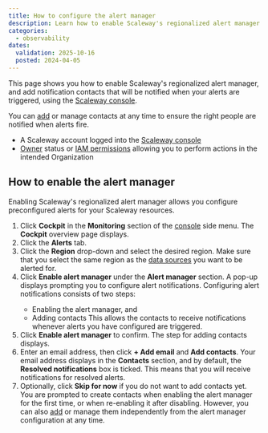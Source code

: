 ```yaml
---
title: How to configure the alert manager
description: Learn how to enable Scaleway's regionalized alert manager and add contacts to configure alert notifications for your resources.
categories:
  - observability
dates:
  validation: 2025-10-16
  posted: 2024-04-05
---
```



This page shows you how to enable Scaleway's regionalized alert manager, and add notification contacts that will be notified when your alerts are triggered, using the [Scaleway console](https://console.scaleway.com/).

You can [add](/cockpit/how-to/add-contact-points/) or manage contacts at any time to ensure the right people are notified when alerts fire.

<Requirements />

  - A Scaleway account logged into the [Scaleway console](https://console.scaleway.com)
  - [Owner](/iam/concepts/#owner) status or [IAM permissions](/iam/concepts/#permission) allowing you to perform actions in the intended Organization

## How to enable the alert manager

Enabling Scaleway's regionalized alert manager allows you configure preconfigured alerts for your Scaleway resources.

1. Click **Cockpit** in the **Monitoring** section of the [console](https://console.scaleway.com/) side menu. The **Cockpit** overview page displays.
2. Click the **Alerts** tab.
3. Click the **Region** drop-down and select the desired region.
      <Message type="important">
        Make sure that you select the same region as the [data sources](/cockpit/concepts/#data-sources) you want to be alerted for.
      </Message>
4. Click **Enable alert manager** under the **Alert manager** section. A pop-up displays prompting you to configure alert notifications.
    <Message type="tip">
      Configuring alert notifications consists of two steps:
      - Enabling the alert manager, and
      - Adding contacts
      This allows the contacts to receive notifications whenever alerts you have configured are triggered.
    </Message>
5. Click **Enable alert manager** to confirm. The step for adding contacts displays.
6. Enter an email address, then click **+ Add email** and **Add contacts**. Your email address displays in the **Contacts** section, and by default, the **Resolved notifications** box is ticked. This means that you will receive notifications for resolved alerts.
7. Optionally, click **Skip for now** if you do not want to add contacts yet.
    <Message type="note">
     You are prompted to create contacts when enabling the alert manager for the first time, or when re-enabling it after disabling. However, you can also [add](/cockpit/how-to/add-contact-points/) or manage them independently from the alert manager configuration at any time.
    </Message>

